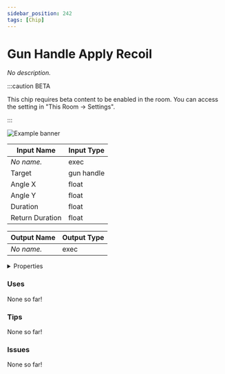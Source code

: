 ```yaml
---
sidebar_position: 242
tags: [Chip]
---
```


# Gun Handle Apply Recoil

*No description.*

:::caution BETA

This chip requires beta content to be enabled in the room. You can access the setting in "This Room -> Settings".

:::

![Example banner](./assets/dca5d998-4ce5-4121-9915-bc4f54df595d.svg)

| Input Name | Input Type |
|-----------|-----------|
| *No name.* | exec |
| Target | gun handle |
| Angle X | float |
| Angle Y | float |
| Duration | float |
| Return Duration | float |

| Output Name | Output Type |
|-----------|-----------|
| *No name.* | exec |


<details>
  <summary>Properties</summary>
  <div>
    <div>
    <table>
      <thead>
        <tr>
          <th>Is beta required?</th>
          <th>✅</th>
        </tr>
        <tr>
          <th>Is this chip a trolling risk?</th>
          <th>❌</th>
        </tr>
        <tr>
          <th>Chip UUID</th>
          <th>dca5d998-4ce5-4121-9915-bc4f54df595d</th>
        </tr>
      </thead>
    </table>
    </div>
  </div>
</details>

### Uses

None so far!

### Tips

None so far!

### Issues

None so far!